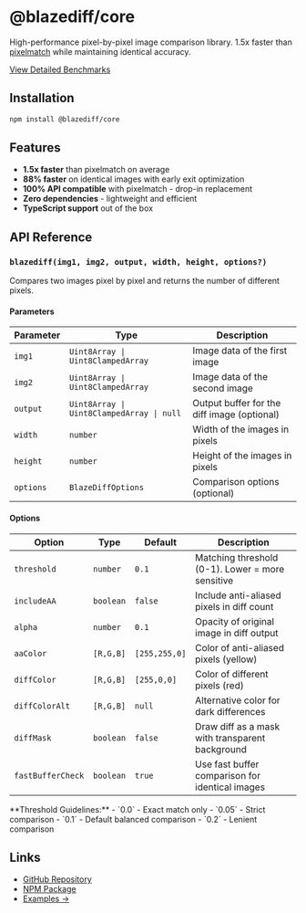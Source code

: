 # @blazediff/core


High-performance pixel-by-pixel image comparison library. 1.5x faster than [pixelmatch](https://github.com/mapbox/pixelmatch) while maintaining identical accuracy.

[View Detailed Benchmarks](https://github.com/teimurjan/blazediff/blob/main/BENCHMARKS.md)

## Installation

```sh npm2yarn
npm install @blazediff/core
```

## Features

- **1.5x faster** than pixelmatch on average
- **88% faster** on identical images with early exit optimization
- **100% API compatible** with pixelmatch - drop-in replacement
- **Zero dependencies** - lightweight and efficient
- **TypeScript support** out of the box

## API Reference

### `blazediff(img1, img2, output, width, height, options?)`

Compares two images pixel by pixel and returns the number of different pixels.

#### Parameters

| Parameter | Type                                      | Description                                 |
| --------- | ----------------------------------------- | ------------------------------------------- |
| `img1`    | `Uint8Array \| Uint8ClampedArray`         | Image data of the first image               |
| `img2`    | `Uint8Array \| Uint8ClampedArray`         | Image data of the second image              |
| `output`  | `Uint8Array \| Uint8ClampedArray \| null` | Output buffer for the diff image (optional) |
| `width`   | `number`                                  | Width of the images in pixels               |
| `height`  | `number`                                  | Height of the images in pixels              |
| `options` | `BlazeDiffOptions`                        | Comparison options (optional)               |

#### Options

| Option            | Type      | Default       | Description                                      |
| ----------------- | --------- | ------------- | ------------------------------------------------ |
| `threshold`       | `number`  | `0.1`         | Matching threshold (0-1). Lower = more sensitive |
| `includeAA`       | `boolean` | `false`       | Include anti-aliased pixels in diff count        |
| `alpha`           | `number`  | `0.1`         | Opacity of original image in diff output         |
| `aaColor`         | `[R,G,B]` | `[255,255,0]` | Color of anti-aliased pixels (yellow)            |
| `diffColor`       | `[R,G,B]` | `[255,0,0]`   | Color of different pixels (red)                  |
| `diffColorAlt`    | `[R,G,B]` | `null`        | Alternative color for dark differences           |
| `diffMask`        | `boolean` | `false`       | Draw diff as a mask with transparent background  |
| `fastBufferCheck` | `boolean` | `true`        | Use fast buffer comparison for identical images  |

<Callout type="info">
  **Threshold Guidelines:** - `0.0` - Exact match only - `0.05` - Strict
  comparison - `0.1` - Default balanced comparison - `0.2` - Lenient comparison
</Callout>


## Links

- [GitHub Repository](https://github.com/teimurjan/blazediff)
- [NPM Package](https://www.npmjs.com/package/@blazediff/core)
- [Examples →](/examples/image-comparison)
